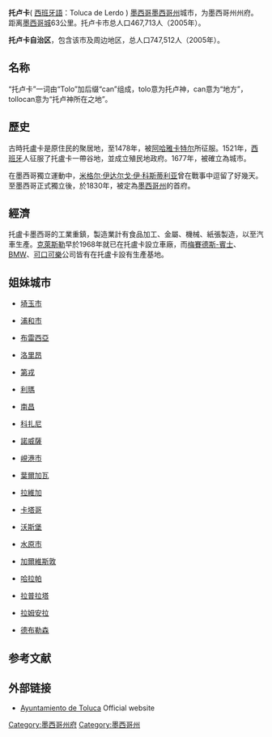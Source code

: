 {{Infobox settlement
| official_name   = 托盧卡<BR>Toluca 
|image_skyline          = Collage Toluca.jpg
|imagesize              = 
|image_caption          = 由上依序：托盧卡天際線、城鎮廣場、Torres Bicentenario、托盧卡市政宮、托盧卡大教堂、墨西哥州政府宮、 太陽人植物園和科學與工業模型博物館。
| image_flag          = Flag of Toluca, Mexico.png
| flag_size           = 
| image_seal          = Escudo Municipio de Toluca.png
| seal_size           = 
| image_map           = File:Mexico Estado de Mexico Toluca location map.svg
| mapsize             = 
| map_caption         = 托盧卡在[[墨西哥州|墨西哥州]]的位置
| image_dot_map       = 
| dot_mapsize         = 
| dot_map_caption     = 
| dot_x               = |dot_y =
| pushpin_map         = Mexico
| pushpin_map_caption = 托盧卡在[[墨西哥|墨西哥]]的位置
| pushpin_mapsize     = 300px
<!-- Location ------------------>
| subdivision_type  = 國家
| subdivision_name  = [[墨西哥|墨西哥]]
| subdivision_type1 = [[墨西哥行政區劃|州]]
| subdivision_name1 = [[墨西哥州|墨西哥州]]
| subdivision_type2 = [[市|市]]
| subdivision_name2 = 
<!-- Politics ----------------->
| government_footnotes = 
| government_type      = 
| leader_title         = 市長
| leader_name          = Martha Hilda González Calderón (2012-2015) 
| established_title    = 成立日期
| established_date     = 1522年5月19日
<!-- Population   ----------------------->
| population_as_of         = 2010年
| population_total         = 819,561<ref>{{es icon}} {{cite web|title=Perspectiva estadistica Mexico|url=http://www.inegi.org.mx/est/contenidos/espanol/sistemas/perspectivas/perspectiva-mex.pdf|publisher=[[Instituto_Nacional_de_Estadística_y_Geografía|Instituto Nacional de Estadística y Geografía]]|accessdate=21 April 2012|archive-date=2018-12-25|archive-url=https://web.archive.org/web/20181225065841/https://www.inegi.org.mx/est/contenidos/espanol/sistemas/perspectivas/perspectiva-mex.pdf|dead-url=no}}</ref>
| population_density_km2   = 
| population_density_sq_mi = 
| population_metro         = 1,610,786
<!-- General information  --------------->
| timezone            = [[Central_Standard_Time|CST]]
| utc_offset          = −6
| timezone_DST        = [[Central_Daylight_Time|CDT]]
| utc_offset_DST      = −5
| latd                = 19|latm=17 |lats= 33|latNS= N| longd = 99 |longm=39 |longs= 25|longEW=W <!-- use title coords-->
| elevation_footnotes = <!--for references: use <ref> </ref> tags-->
| elevation_m         = 2667
| elevation_ft        = 
<!-- Area/postal codes & others -------->
| postal_code_type = 郵政編碼 <!-- enter ZIP code, Postcode, Post code, Postal code... -->
| postal_code      = 50000-
| area_code        = 722
| website          = {{URL|www.toluca.gob.mx|Offical Website}}
| footnotes        = 
}}
'''托卢卡'''( [[西班牙語|西班牙語]]：Toluca de Lerdo ) [[墨西哥|墨西哥]][[墨西哥州|墨西哥州]]城市，为墨西哥州州府。距离[[墨西哥城|墨西哥城]]63公里。托卢卡市总人口467,713人（2005年）。

'''托卢卡自治区'''，包含该市及周边地区，总人口747,512人（2005年）。

== 名称 ==
“托卢卡”一词由“Tolo”加后缀“can”组成，tolo意为托卢神，can意为“地方”，tollocan意为“托卢神所在之地”。

== 歷史 ==
古時托盧卡是原住民的聚居地，至1478年，被[[阿哈雅卡特尔|阿哈雅卡特尔]]所征服。1521年，[[西班牙|西班牙]]人征服了托盧卡一帶谷地，並成立殖民地政府。1677年，被確立為城市。

在墨西哥獨立運動中，[[米格尔·伊达尔戈·伊·科斯蒂利亚|米格尔·伊达尔戈·伊·科斯蒂利亚]]曾在戰事中逗留了好幾天。至墨西哥正式獨立後，於1830年，被定為[[墨西哥州|墨西哥州]]的首府。

== 經濟 ==
托盧卡墨西哥的工業重鎮，製造業計有食品加工、金屬、機械、紙張製造，以至汽車生產。[[克萊斯勒|克萊斯勒]]早於1968年就已在托盧卡設立車廠，而[[梅賽德斯-賓士|梅賽德斯-賓士]]、[[BMW|BMW]]、[[可口可樂|可口可樂]]公司皆有在托盧卡設有生產基地。

== 姐妹城市 ==
*{{flag|JPN}}[[埼玉市|埼玉市]]
*{{JAP}}[[浦和市|浦和市]]
*{{flag|ITA}}[[布雷西亞|布雷西亞]]
*{{flag|FRA}}[[洛里昂|洛里昂]]
*{{FRA}}[[第戎|第戎]]
*{{flag|PER}}[[利瑪|利瑪]]
*{{flag|CHN}}[[南昌|南昌]]
*{{GRE}}[[科扎尼|科扎尼]]
*{{SER}}[[諾威薩|諾威薩]]
*{{VIE}}[[峴港市|峴港市]]
*{{LAT}}[[葉爾加瓦|葉爾加瓦]]
*{{DOM}}[[拉維加|拉維加]]
*{{CRI}}[[卡塔哥|卡塔哥]]
*{{USA}}[[沃斯堡|沃斯堡]]
*{{KOR}}[[水原市|水原市]]
*{{USA}}[[加爾維斯敦_(德克薩斯州)|加爾維斯敦]]
*{{MEX}}[[哈拉帕_(韋拉克魯斯州)|哈拉帕]]
*{{ARG}}[[拉普拉塔|拉普拉塔]]
*{{flag|Palestine}}[[拉姆安拉|拉姆安拉]]
*{{HUN}}[[德布勒森|德布勒森]]

== 参考文献 ==
<div class="references-small">
<references />
</div>

== 外部链接 ==
* [https://web.archive.org/web/20140220041235/http://www.toluca.gob.mx/ Ayuntamiento de Toluca] Official website {{es icon}}

[[Category:墨西哥州府|Category:墨西哥州府]]
[[Category:墨西哥州|Category:墨西哥州]]